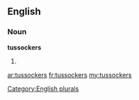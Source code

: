 ==English==

===Noun===
'''tussockers'''

# {{plural of|tussocker}}

[[Category:English plurals]]

[[ar:tussockers]]
[[fr:tussockers]]
[[my:tussockers]]
